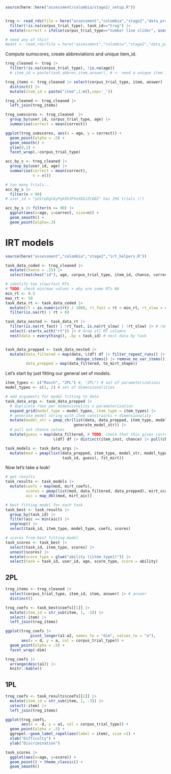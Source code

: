 
```r
source(here::here("assessment/colombia/stage2/_setup.R"))


trog <- read_rds(file = here("assessment","colombia","stage2","data_processed","trials_coded.rds")) |>
  filter(!is.na(corpus_trial_type), task_id=="trog") |>
  mutate(correct = ifelse(corpus_trial_type=="number line slider", score_ntl(item, answer, response, NUMBERLINE_TOLERANCE), correct))

# need any of this?
#pdat <- read_rds(file = here("assessment","colombia","stage2","data_processed","participants.rds"))
```



Compute sumscores, create abbreviations and unique item_id.

```r
trog_cleaned <- trog |>
  filter(!is.na(corpus_trial_type), !is.na(age)) 
  # item_id = paste(task_abbrev,item,answer), # <- need a unique item id

trog_items <- trog_cleaned |> select(corpus_trial_type, item, answer) |>
  distinct() |>
  mutate(item_id = paste("item",1:n(),sep='_'))

trog_cleaned <- trog_cleaned |>
  left_join(trog_items)
```

```r
trog_sumscores <- trog_cleaned  |> 
  group_by(user_id, corpus_trial_type, age) |>
  summarise(correct = mean(correct)) 

ggplot(trog_sumscores, aes(x = age, y = correct)) + 
  geom_point(alpha = .5) + 
  geom_smooth() +
  ylim(0,1) + 
  facet_wrap(.~corpus_trial_type)
```

```r
acc_by_s <- trog_cleaned |> 
  group_by(user_id, age) |>
  summarise(correct = mean(correct),
            n = n()) 

# too many trials...
acc_by_s |>
  filter(n > 90)
# user_id = "yU1rpOgCAyPqkQh3F9oXQXJZC6B2" has 296 trials (!)

acc_by_s |> filter(n <= 90) |>
  ggplot(aes(x=age, y=correct, size=n)) +
  geom_smooth() +
  geom_point(alpha=.3) 
```


# IRT models

```r
source(here("assessment","colombia","stage2","irt_helpers.R"))

task_data_coded <- trog_cleaned |> 
  mutate(chance = .25) |>
  select(matches("id"), age, corpus_trial_type, item_id, chance, correct, rt, server_timestamp)

# identify too slow/fast RTs
# TODO: check min/max values + why are some RTs NA
min_rt <- 0.5
max_rt <- 50
task_data_rt <- task_data_coded |>
  mutate(rt = as.numeric(rt) / 1000, rt_fast = rt < min_rt, rt_slow = rt > max_rt) |>
  filter(is.na(rt) | rt > 0)

task_data_nested <- task_data_rt |>
  filter(is.na(rt_fast) | !rt_fast, is.na(rt_slow) | !rt_slow) |> # remove too slow/fast RTs
  select(-starts_with("rt")) |> # drop all RT columns
  nest(data = everything(), .by = task_id) # nest data by task


task_data_prepped <- task_data_nested |>
  mutate(data_filtered = map(data, \(df) df |> filter_repeat_runs() |>
                               dedupe_items() |> remove_no_var_items()),
         data_prepped = map(data_filtered, to_mirt_shape))
```

Let's start by just fitting our general set of models. 

```r
item_types <- c("Rasch", "2PL") #, "3PL") # set of parameterizations
model_types <- c(1, 2) # set of dimensionalities

# add arguments for model fitting to data
task_data_args <- task_data_prepped |>
  # duplicate rows per dimensionality x parameterization
  expand_grid(model_type = model_types, item_type = item_types) |>
  # generate model string with item constraints + dimensionality
  mutate(model_str = pmap_chr(list(data, data_prepped, item_type, model_type),
                              generate_model_str)) |>
  # pull out chance values
  mutate(guess = map(data_filtered, # TODO: check that this gives correct order
                     \(df) df |> distinct(item_inst, chance) |> pull(chance)))

task_models <- task_data_args |>
  mutate(mod = pmap(list(data_prepped, item_type, model_str, model_type,
                         task_id, guess), fit_mirt))
```
Now let's take a look!

```r
# get results
task_results <- task_models |>
  mutate(coefs = map(mod, mirt_coefs),
         scores = pmap(list(mod, data_filtered, data_prepped), mirt_scores),
         aic = map_dbl(mod, mirt_aic))

# best fitting model for each task
task_best <- task_results |>
  group_by(task_id) |>
  filter(aic == min(aic)) |>
  ungroup() |>
  select(task_id, item_type, model_type, coefs, scores)

# scores from best fitting model
task_scores <- task_best |>
  select(task_id, item_type, scores) |>
  unnest(scores) |>
  mutate(score_type = glue("ability ({item_type})")) |>
  select(task = task_id, user_id, age, score_type, score = ability)
```

## 2PL 

```r
trog_items <- trog_cleaned |>
  select(corpus_trial_type, item_id, item, answer) |> # answer
  distinct()

trog_coefs <- task_best$coefs[[1]] |>
  mutate(item_id = str_sub(item, 1, -3)) |>
  select(-item) |>
  left_join(trog_items)

ggplot(trog_coefs |> 
           pivot_longer(a1:a2, names_to = "dim", values_to = "a"), 
       aes(x = d, y = a, col = corpus_trial_type)) + 
  geom_point(alpha = .5) + 
  facet_wrap(~dim)
```

```r
trog_coefs |>
  arrange(desc(a1)) |>
  knitr::kable()
```


## 1PL 


```r
trog_coefs <- task_results$coefs[[2]] |>
  mutate(item_id = str_sub(item, 1, -3)) |>
  select(-item) |>
  left_join(trog_items)

ggplot(trog_coefs, 
       aes(x = -d, y = a1, col = corpus_trial_type)) + 
  geom_point(alpha = .5) +
  ggrepel::geom_label_repel(aes(label = item), size =2) + 
  xlab("Difficulty") + 
  ylab("Discrimination")
```


```r
task_scores |>
  ggplot(aes(x=age, y=score)) +
  geom_point() + theme_classic() +
  geom_smooth()
```

